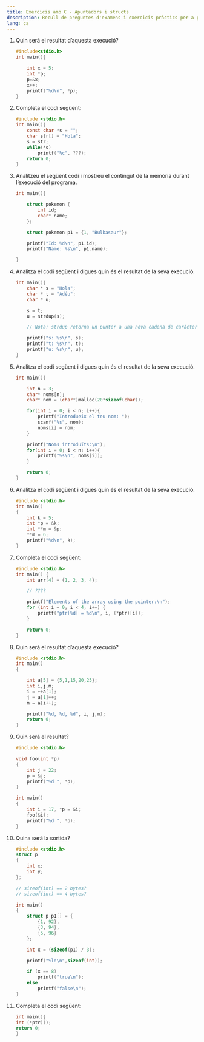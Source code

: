 ```yaml
---
title: Exercicis amb C - Apuntadors i structs
description: Recull de preguntes d'examens i exercicis pràctics per a practicar amb C
lang: ca
---
```


1. Quin serà el resultat d'aquesta execució?

    ```c
    #include<stdio.h>
    int main(){

        int x = 5;
        int *p;
        p=&x;
        x++;
        printf("%d\n", *p);
    }
    ```


2. Completa el codi següent:

    ```c
    #include <stdio.h>
    int main(){
        const char *s = "";
        char str[] = "Hola";
        s = str;
        while(*s)
            printf("%c", ???);
        return 0;
    }
    ```


3. Analitzeu el següent codi i mostreu el contingut de la memòria durant l'execució del programa.

    ```c
    int main(){

        struct pokemon {
            int id;
            char* name;
        };

        struct pokemon p1 = {1, "Bulbasaur"};

        printf("Id: %d\n", p1.id);
        printf("Name: %s\n", p1.name);

    }
    ```

4. Analitza el codi següent i digues quin és el resultat de la seva execució.

    ```c
    int main(){
        char * s = "Hola";
        char * t = "Adéu";
        char * u;

        s = t;
        u = strdup(s);

        // Nota: strdup retorna un punter a una nova cadena de caràcters que és una còpia exacta de la cadena de caràcters passada com a argument.

        printf("s: %s\n", s);
        printf("t: %s\n", t);
        printf("u: %s\n", u);
    }
    ```

5. Analitza el codi següent i digues quin és el resultat de la seva execució.

    ```c
    int main(){

        int n = 3;
        char* noms[n];
        char* nom = (char*)malloc(20*sizeof(char));

        for(int i = 0; i < n; i++){
            printf("Introdueix el teu nom: ");
            scanf("%s", nom);
            noms[i] = nom;
        }

        printf("Noms introduïts:\n");
        for(int i = 0; i < n; i++){
            printf("%s\n", noms[i]);
        }

        return 0;
    }
    ```


6. Analitza el codi següent i digues quin és el resultat de la seva execució.

    ```c
    #include <stdio.h>
    int main()
    {
        int k = 5;
        int *p = &k;  
        int **m = &p;
        **m = 6;  
        printf("%d\n", k);
    }
    ```

7. Completa el codi següent:

    ```c
    #include <stdio.h>
    int main() {
        int arr[4] = {1, 2, 3, 4};  

        // ????

        printf("Elements of the array using the pointer:\n");
        for (int i = 0; i < 4; i++) {
            printf("ptr[%d] = %d\n", i, (*ptr)[i]);
        }

        return 0;
    }
    ```

8. Quin serà el resultat d'aquesta execució?

    ```c
    #include <stdio.h>
    int main()
    {

        int a[5] = {5,1,15,20,25};
        int i,j,m;
        i = ++a[1];
        j = a[1]++;
        m = a[i++];

        printf("%d, %d, %d", i, j,m);
        return 0;
    }
    ```

9. Quin serà el resultat?

    ```c
    #include <stdio.h>

    void foo(int *p)
    {
        int j = 22;
        p = &j;
        printf("%d ", *p);
    }

    int main()
    {
        int i = 17, *p = &i;
        foo(&i);
        printf("%d ", *p);
    }
    ```

10. Quina serà la sortida?

    ```c
    #include <stdio.h>
    struct p
    {
        int x;
        int y;
    };

    // sizeof(int) == 2 bytes? 
    // sizeof(int) == 4 bytes? 

    int main()
    {
        struct p p1[] = {
            {1, 92}, 
            {3, 94}, 
            {5, 96}
        };

        int x = (sizeof(p1) / 3);

        printf("%ld\n",sizeof(int));
        
        if (x == 8)
            printf("true\n");
        else
            printf("false\n");
    }
    ```


11. Completa el codi següent:

    ```c
    int main(){
    int (*ptr)();
    return 0;
    }
    ```







